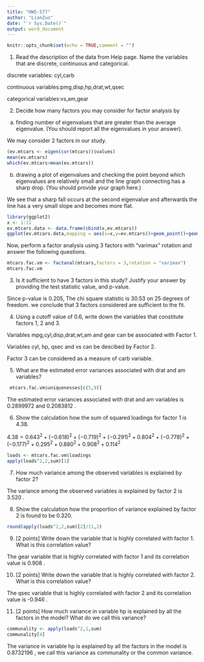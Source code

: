 ---
title: "HW5-577"
author: "LianZuo"
date: "`r Sys.Date()`"
output: word_document
---

```{r setup, include=FALSE}
knitr::opts_chunk$set(echo = TRUE,comment = "")
```

1.	 Read the description of the data from Help page. Name the variables that are discrete, continuous and categorical.

discrete variables: cyl,carb

continuous variables:pmg,disp,hp,drat,wt,qsec

categorical variables:vs,am,gear

2.	 Decide how many factors you may consider for factor analysis by
a.	finding number of eigenvalues that are greater than the average eigenvalue. (You should report all the eigenvalues in your answer).

We may consider 2 factors in our study.
```{r}
(ev.mtcars <- eigen(cor(mtcars))$values)
mean(ev.mtcars)
which(ev.mtcars>mean(ev.mtcars))
```

b.	drawing a plot of eigenvalues and checking the point beyond which eigenvalues are relatively small and the line graph connecting has a sharp drop. (You should provide your graph here.)

We see that a sharp fall occurs at the second eigenvalue and afterwards the line has a very small slope and becomes more flat.
```{r}
library(ggplot2)
x <- 1:11
ev.mtcars.data <- data.frame(cbind(x,ev.mtcars))
ggplot(ev.mtcars.data,mapping = aes(x=x,y=ev.mtcars))+geom_point()+geom_line()
```


Now, perform a factor analysis using 3 factors with “varimax” rotation and answer the following questions.
```{r}
mtcars.fac.vm <- factanal(mtcars,factors = 3,rotation = "varimax")
mtcars.fac.vm
```


3.	 Is it sufficient to have 3 factors in this study? Justify your answer by providing the test statistic value, and p-value.

Since p-value is 0.205, The chi square statistic is 30.53 on 25 degrees of freedom. we conclude that 3 factors considered are sufficient to the fit.

4.	 Using a cutoff value of 0.6, write down the variables that constitute factors 1, 2 and 3.

Variables mpg,cyl,disp,drat,wt,am and gear can be associated with Factor 1.

Variables cyl, hp, qsec and vs can be descibed by Factor 2.

Factor 3 can be considered as a measure of carb variable.

5.	 What are the estimated error variances associated with drat and am variables?

```{r}
 mtcars.fac.vm$uniquenesses[c(5,9)]
```
The estimated error variances associated with drat and am variables is 0.2899972 and 0.2083812 .

6.	 Show the calculation how the sum of squared loadings for factor 1 is 4.38.

$4.38=0.643^2+(-0.618)^2+(-0.719)^2+(-0.291)^2+0.804^2+(-0.778)^2+(-0.177)^2+0.295^2+0.880^2+0.908^2+0.114^2$

```{r}
loads <- mtcars.fac.vm$loadings
apply(loads^2,2,sum)[1]
```

7.	  How much variance among the observed variables is explained by factor 2?

  The variance among the observed variables is explained by factor 2 is 3.520 .

8.	 Show the calculation how the proportion of variance explained by factor 2 is found to be 0.320.
```{r}
round(apply(loads^2,2,sum)[2]/11,2)
```
9.	[2 points] Write down the variable that is highly correlated with factor 1. What is this correlation value?

The gear variable that is highly correlated with factor 1 and its correlation value is 0.908  .

10.	[2 points] Write down the variable that is highly correlated with factor 2. What is this correlation value?

The qsec variable that is highly correlated with factor 2 and its correlation value is -0.946 .

11.	[2 points] How much variance in variable hp is explained by all the factors in the model? What do we call this variance?

```{r}
communality <- apply(loads^2,1,sum)
communality[4]
```
The variance in variable hp is explained by all the factors in the model is 0.8732196 , we call this variance as communality or the common variance.
